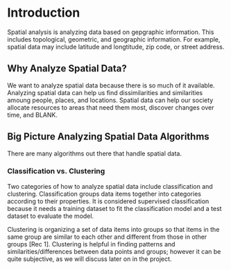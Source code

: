 <!-- The {.unnumbered} option here means that the introduction will be "Chapter 0." -->

\onehalfspacing

# Introduction {.unnumbered}
Spatial analysis is analyzing data based on gepgraphic information. This includes topological, geometric, and geographic information. For example, spatial data may include latitude and longtitude, zip code, or street address.  

## Why Analyze Spatial Data?
We want to analyze spatial data because there is so much of it available. Analyzing spatial data can help us find dissimilarities and similarities amoung people, places, and locations. Spatial data can help our society allocate resources to areas that need them most, discover changes over time, and BLANK. 

## Big Picture Analyzing Spatial Data Algorithms
There are many algorithms out there that handle spatial data. 

### Classification vs. Clustering
Two categories of how to analyze spatial data include classification and clustering. Classification groups data items together into categories according to their properties. It is considered supervised classification because it needs a training dataset to fit the classification model and a test dataset to evaluate the model. 

Clustering is organizing a set of data items into groups so that items in the same group are similar to each other and different from those in other groups [Rec 1]. Clustering is helpful in finding patterns and similarities/differences between data points and groups; however it can be quite subjective, as we will discuss later on in the project. 

